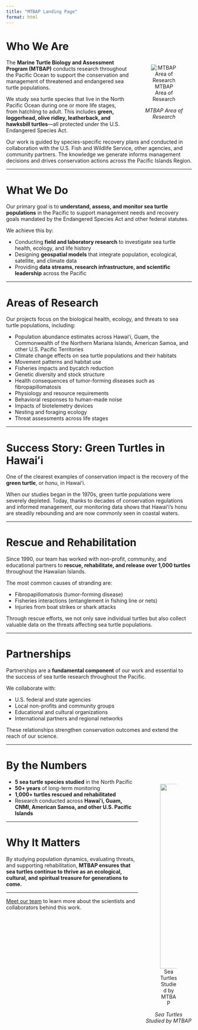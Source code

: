```yaml
---
title: "MTBAP Landing Page"
format: html
---
```


# Who We Are

<div style="float: right; width: 30%; margin-left: 20px; text-align: center;">

![MTBAP Area of Research](content/images/jurisdiction.png)

<p><em>MTBAP Area of Research</em></p>

</div>

The **Marine Turtle Biology and Assessment Program (MTBAP)** conducts research throughout the Pacific Ocean to support the conservation and management of threatened and endangered sea turtle populations.  

We study sea turtle species that live in the North Pacific Ocean during one or more life stages, from hatchling to adult. This includes **green, loggerhead, olive ridley, leatherback, and hawksbill turtles**—all protected under the U.S. Endangered Species Act.  

Our work is guided by species-specific recovery plans and conducted in collaboration with the U.S. Fish and Wildlife Service, other agencies, and community partners. The knowledge we generate informs management decisions and drives conservation actions across the Pacific Islands Region.  

---

# What We Do

Our primary goal is to **understand, assess, and monitor sea turtle populations** in the Pacific to support management needs and recovery goals mandated by the Endangered Species Act and other federal statutes.  

We achieve this by:  

- Conducting **field and laboratory research** to investigate sea turtle health, ecology, and life history  
- Designing **geospatial models** that integrate population, ecological, satellite, and climate data  
- Providing **data streams, research infrastructure, and scientific leadership** across the Pacific  

---

# Areas of Research

Our projects focus on the biological health, ecology, and threats to sea turtle populations, including:  

- Population abundance estimates across Hawaiʻi, Guam, the Commonwealth of the Northern Mariana Islands, American Samoa, and other U.S. Pacific Territories  
- Climate change effects on sea turtle populations and their habitats  
- Movement patterns and habitat use  
- Fisheries impacts and bycatch reduction  
- Genetic diversity and stock structure  
- Health consequences of tumor-forming diseases such as fibropapillomatosis  
- Physiology and resource requirements  
- Behavioral responses to human-made noise  
- Impacts of biotelemetry devices  
- Nesting and foraging ecology  
- Threat assessments across life stages  

---

# Success Story: Green Turtles in Hawaiʻi

One of the clearest examples of conservation impact is the recovery of the **green turtle**, or *honu*, in Hawaiʻi.  

When our studies began in the 1970s, green turtle populations were severely depleted. Today, thanks to decades of conservation regulations and informed management, our monitoring data shows that Hawaiʻi’s honu are steadily rebounding and are now commonly seen in coastal waters.  

---

# Rescue and Rehabilitation

Since 1990, our team has worked with non-profit, community, and educational partners to **rescue, rehabilitate, and release over 1,000 turtles** throughout the Hawaiian Islands.  

The most common causes of stranding are:  

- Fibropapillomatosis (tumor-forming disease)  
- Fisheries interactions (entanglement in fishing line or nets)  
- Injuries from boat strikes or shark attacks  

Through rescue efforts, we not only save individual turtles but also collect valuable data on the threats affecting sea turtle populations.  

---

# Partnerships

Partnerships are a **fundamental component** of our work and essential to the success of sea turtle research throughout the Pacific.  

We collaborate with:  

- U.S. federal and state agencies  
- Local non-profits and community groups  
- Educational and cultural organizations  
- International partners and regional networks  

These relationships strengthen conservation outcomes and extend the reach of our science.  

---

# By the Numbers

<div style="float: right; width: 25%; margin-left: 20px; text-align: center;">

![Sea Turtles Studied by MTBAP](content/images/species.png){height="500px"}

<p><em>Sea Turtles Studied by MTBAP</em></p>

</div>

::: {.callout-note}
- **5 sea turtle species studied** in the North Pacific  
- **50+ years** of long-term monitoring  
- **1,000+ turtles rescued and rehabilitated**  
- Research conducted across **Hawaiʻi, Guam, CNMI, American Samoa, and other U.S. Pacific Islands**
:::

---

# Why It Matters

By studying population dynamics, evaluating threats, and supporting rehabilitation, **MTBAP ensures that sea turtles continue to thrive as an ecological, cultural, and spiritual treasure for generations to come.**

---

[Meet our team](TeamMembers.qmd) to learn more about the scientists and collaborators behind this work.




